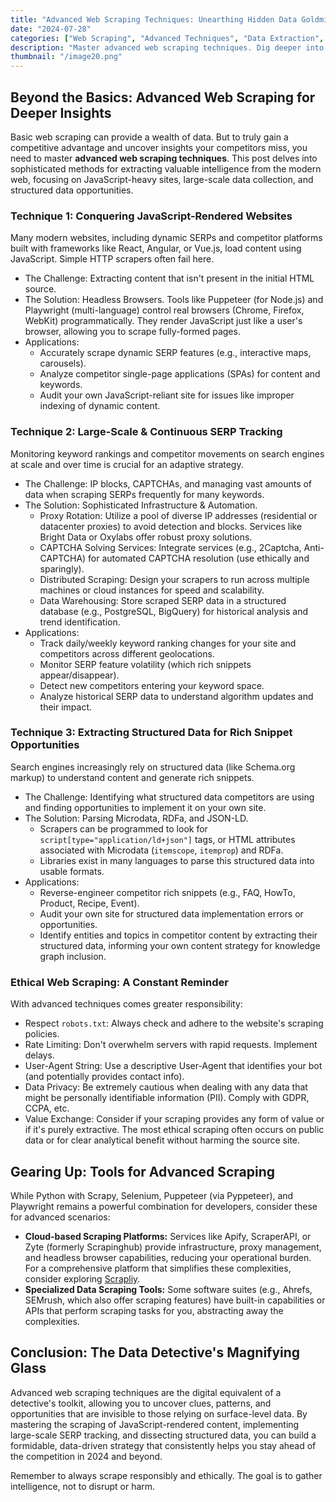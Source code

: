 ```yaml
---
title: "Advanced Web Scraping Techniques: Unearthing Hidden Data Goldmines"
date: "2024-07-28"
categories: ["Web Scraping", "Advanced Techniques", "Data Extraction", "Competitive Analysis", "SERP Tracking"]
description: "Master advanced web scraping techniques. Dig deeper into JavaScript-rendered sites, large-scale SERP tracking, and structured data extraction to gain a competitive edge."
thumbnail: "/image20.png"
---
```


<PostLayout date="2024-07-28">

## Beyond the Basics: Advanced Web Scraping for Deeper Insights

Basic web scraping can provide a wealth of data. But to truly gain a competitive advantage and uncover insights your competitors miss, you need to master **advanced web scraping techniques**. This post delves into sophisticated methods for extracting valuable intelligence from the modern web, focusing on JavaScript-heavy sites, large-scale data collection, and structured data opportunities.

<BlogImage src="/image13.png" alt="Intricate network of data points representing advanced web scraping" priority />

### Technique 1: Conquering JavaScript-Rendered Websites

Many modern websites, including dynamic SERPs and competitor platforms built with frameworks like React, Angular, or Vue.js, load content using JavaScript. Simple HTTP scrapers often fail here. 

*   <Bold>The Challenge:</Bold> Extracting content that isn't present in the initial HTML source.
*   <Bold>The Solution: Headless Browsers.</Bold> Tools like <Bold>Puppeteer</Bold> (for Node.js) and <Bold>Playwright</Bold> (multi-language) control real browsers (Chrome, Firefox, WebKit) programmatically. They render JavaScript just like a user's browser, allowing you to scrape fully-formed pages.
*   <Bold>Applications:</Bold>
    *   Accurately scrape dynamic SERP features (e.g., interactive maps, carousels).
    *   Analyze competitor single-page applications (SPAs) for content and keywords.
    *   Audit your own JavaScript-reliant site for issues like improper indexing of dynamic content.

### Technique 2: Large-Scale & Continuous SERP Tracking

Monitoring keyword rankings and competitor movements on search engines at scale and over time is crucial for an adaptive strategy.

*   <Bold>The Challenge:</Bold> IP blocks, CAPTCHAs, and managing vast amounts of data when scraping SERPs frequently for many keywords.
*   <Bold>The Solution: Sophisticated Infrastructure & Automation.</Bold>
    *   <Bold>Proxy Rotation:</Bold> Utilize a pool of diverse IP addresses (residential or datacenter proxies) to avoid detection and blocks. Services like Bright Data or Oxylabs offer robust proxy solutions.
    *   <Bold>CAPTCHA Solving Services:</Bold> Integrate services (e.g., 2Captcha, Anti-CAPTCHA) for automated CAPTCHA resolution (use ethically and sparingly).
    *   <Bold>Distributed Scraping:</Bold> Design your scrapers to run across multiple machines or cloud instances for speed and scalability.
    *   <Bold>Data Warehousing:</Bold> Store scraped SERP data in a structured database (e.g., PostgreSQL, BigQuery) for historical analysis and trend identification.
*   <Bold>Applications:</Bold>
    *   Track daily/weekly keyword ranking changes for your site and competitors across different geolocations.
    *   Monitor SERP feature volatility (which rich snippets appear/disappear).
    *   Detect new competitors entering your keyword space.
    *   Analyze historical SERP data to understand algorithm updates and their impact.

<BlogImage src="/image9.png" alt="Dashboard showing SERP tracking and keyword volatility graphs" />

### Technique 3: Extracting Structured Data for Rich Snippet Opportunities

Search engines increasingly rely on structured data (like Schema.org markup) to understand content and generate rich snippets.

*   <Bold>The Challenge:</Bold> Identifying what structured data competitors are using and finding opportunities to implement it on your own site.
*   <Bold>The Solution: Parsing Microdata, RDFa, and JSON-LD.</Bold>
    *   Scrapers can be programmed to look for `script[type="application/ld+json"]` tags, or HTML attributes associated with Microdata (`itemscope`, `itemprop`) and RDFa.
    *   Libraries exist in many languages to parse this structured data into usable formats.
*   <Bold>Applications:</Bold>
    *   Reverse-engineer competitor rich snippets (e.g., FAQ, HowTo, Product, Recipe, Event).
    *   Audit your own site for structured data implementation errors or opportunities.
    *   Identify entities and topics in competitor content by extracting their structured data, informing your own content strategy for knowledge graph inclusion.

### Ethical Web Scraping: A Constant Reminder

With advanced techniques comes greater responsibility:

*   <Bold>Respect `robots.txt`:</Bold> Always check and adhere to the website's scraping policies.
*   <Bold>Rate Limiting:</Bold> Don't overwhelm servers with rapid requests. Implement delays.
*   <Bold>User-Agent String:</Bold> Use a descriptive User-Agent that identifies your bot (and potentially provides contact info).
*   <Bold>Data Privacy:</Bold> Be extremely cautious when dealing with any data that might be personally identifiable information (PII). Comply with GDPR, CCPA, etc.
*   <Bold>Value Exchange:</Bold> Consider if your scraping provides any form of value or if it's purely extractive. The most ethical scraping often occurs on public data or for clear analytical benefit without harming the source site.

<BlogImage src="/image14.png" alt="Stylized representation of ethical guidelines and compliance in data handling" />

## Gearing Up: Tools for Advanced Scraping

While Python with <Bold>Scrapy, Selenium, Puppeteer (via Pyppeteer), and Playwright</Bold> remains a powerful combination for developers, consider these for advanced scenarios:

*   **Cloud-based Scraping Platforms:** Services like Apify, ScraperAPI, or Zyte (formerly Scrapinghub) provide infrastructure, proxy management, and headless browser capabilities, reducing your operational burden. For a comprehensive platform that simplifies these complexities, consider exploring [Scrapliy](https://scrapliy.com).
*   **Specialized Data Scraping Tools:** Some software suites (e.g., Ahrefs, SEMrush, which also offer scraping features) have built-in capabilities or APIs that perform scraping tasks for you, abstracting away the complexities.

## Conclusion: The Data Detective's Magnifying Glass

Advanced web scraping techniques are the digital equivalent of a detective's toolkit, allowing you to uncover clues, patterns, and opportunities that are invisible to those relying on surface-level data. By mastering the scraping of JavaScript-rendered content, implementing large-scale SERP tracking, and dissecting structured data, you can build a formidable, data-driven strategy that consistently helps you stay ahead of the competition in 2024 and beyond.

Remember to always scrape responsibly and ethically. The goal is to gather intelligence, not to disrupt or harm.

</PostLayout>
